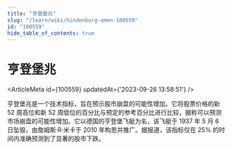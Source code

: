 ```yaml
---
title: "亨登堡兆"
slug: "/learn/wiki/hindenburg-omen-100559"
id: "100559"
hide_table_of_contents: true
---
```



# 亨登堡兆

<ArticleMeta id={100559} updatedAt={'2023-09-26 13:58:51'} />
<div className='border-solid border-b border-t-0 my-4 border-[var(--ifm-color-gray-300)]' />

亨登堡兆是一个技术指标，旨在预示股市崩盘的可能性增加。它将股票价格的新 52 周高位和新 52 周低位的百分比与预定的参考百分比进行比较，据称可以预测市场崩盘的可能性增加。它以德国的亨登堡飞艇为名，该飞艇于 1937 年 5 月 6 日坠毁，由詹姆斯·R·米卡于 2010 年构思并推广。据报道，该指标仅在 25% 的时间内准确预测到了显著的股市下跌。
